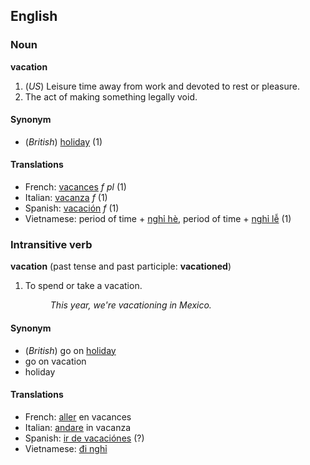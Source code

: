 ==English==

===Noun===
'''vacation'''

#(''US'') Leisure time away from work and devoted to rest or pleasure.
#The act of making something legally void.

====Synonym====
*(''British'') [[holiday]] (1)

====Translations====
*French: [[vacances]] ''f pl'' (1)
*Italian: [[vacanza]] ''f'' (1)
*Spanish: [[vacación]] ''f'' (1)
*Vietnamese: period of time + [[nghỉ hè]], period of time + [[nghỉ lễ]] (1)

===Intransitive verb===
'''vacation''' (past tense and past participle: '''vacationed''')

#To spend or take a vacation.
#:''This year, we're vacationing in Mexico.''

====Synonym====
*(''British'') go on [[holiday]]
*go on vacation
*holiday

====Translations====
*French: [[aller]] en vacances
*Italian: [[andare]] in vacanza
*Spanish: [[ir de vacaciónes]] (?)
*Vietnamese: [[đi nghỉ]]